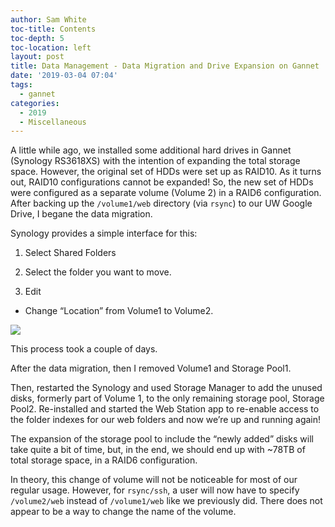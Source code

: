 ```yaml
---
author: Sam White
toc-title: Contents
toc-depth: 5
toc-location: left
layout: post
title: Data Management - Data Migration and Drive Expansion on Gannet
date: '2019-03-04 07:04'
tags:
  - gannet
categories:
  - 2019
  - Miscellaneous
---
```

A little while ago, we installed some additional hard drives in Gannet (Synology RS3618XS) with the intention of expanding the total storage space. However, the original set of HDDs were set up as RAID10. As it turns out, RAID10 configurations cannot be expanded! So, the new set of HDDs were configured as a separate volume (Volume 2) in a RAID6 configuration. After backing up the ```/volume1/web``` directory (via ```rsync```) to our UW Google Drive, I begane the data migration.

Synology provides a simple interface for this:

1. Select Shared Folders

2. Select the folder you want to move.

3. Edit

  - Change "Location" from Volume1 to Volume2.

![](https://github.com/RobertsLab/sams-notebook/blob/master/images/screencaps/20190304_gannet_migration_01.png?raw=true)

This process took a couple of days.


After the data migration, then I removed Volume1 and Storage Pool1.

Then, restarted the Synology and used Storage Manager to add the unused disks, formerly part of Volume 1, to the only remaining storage pool, Storage Pool2. Re-installed and started the Web Station app to re-enable access to the folder indexes for our web folders and now we're up and running again!

The expansion of the storage pool to include the "newly added" disks will take quite a bit of time, but, in the end, we should end up with ~78TB of total storage space, in a RAID6 configuration.


In theory, this change of volume will not be noticeable for most of our regular usage. However, for ```rsync/ssh```, a user will now have to specify ```/volume2/web``` instead of ```/volume1/web``` like we previously did. There does not appear to be a way to change the name of the volume.
